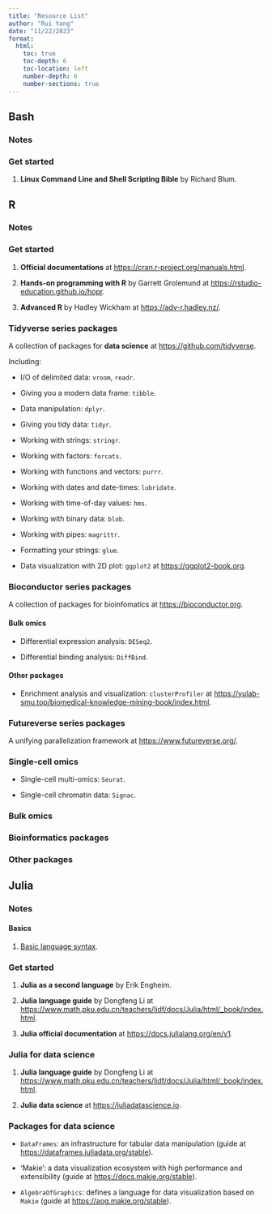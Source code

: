 ---
title: "Resource List"
author: "Rui Yang"
date: "11/22/2023"
format:
  html:
    toc: true
    toc-depth: 6
    toc-location: left
    number-depth: 6
    number-sections: true
---

## Bash

### Notes

### Get started

1. **Linux Command Line and Shell Scripting Bible** by Richard Blum.

## R

### Notes

### Get started

1. **Official documentations** at <https://cran.r-project.org/manuals.html>.

2. **Hands-on programming with R** by Garrett Grolemund at <https://rstudio-education.github.io/hopr>.

3. **Advanced R** by Hadley Wickham at <https://adv-r.hadley.nz/>.

### Tidyverse series packages

A collection of packages for **data science** at <https://github.com/tidyverse>.

Including:

* I/O of delimited data: `vroom`, `readr`.

* Giving you a modern data frame: `tibble`.

* Data manipulation: `dplyr`.

* Giving you tidy data: `tidyr`.

* Working with strings: `stringr`.

* Working with factors: `forcats`.

* Working with functions and vectors: `purrr`.

* Working with dates and date-times: `lubridate`.

* Working with time-of-day values: `hms`.

* Working with binary data: `blob`.

* Working with pipes: `magrittr`.

* Formatting your strings: `glue`.

* Data visualization with 2D plot: `ggplot2` at <https://ggplot2-book.org>.

### Bioconductor series packages

A collection of packages for bioinfomatics at <https://bioconductor.org>.

#### Bulk omics

* Differential expression analysis: `DESeq2`.

* Differential binding analysis: `DiffBind`.

#### Other packages

* Enrichment analysis and visualization: `clusterProfiler` at <https://yulab-smu.top/biomedical-knowledge-mining-book/index.html>.

### Futureverse series packages

A unifying parallelization framework at <https://www.futureverse.org/>.

### Single-cell omics

* Single-cell multi-omics: `Seurat`.

* Single-cell chromatin data: `Signac`.

### Bulk omics

### Bioinformatics packages

### Other packages

## Julia

### Notes

#### Basics

1. [Basic language syntax](./Resources/Programming/Julia/Basics/Julia_Basics.html).

### Get started

1. **Julia as a second language** by Erik Engheim.

2. **Julia language guide** by Dongfeng Li at <https://www.math.pku.edu.cn/teachers/lidf/docs/Julia/html/_book/index.html>.

3. **Julia official documentation** at <https://docs.julialang.org/en/v1>.

### Julia for data science

1. **Julia language guide** by Dongfeng Li at <https://www.math.pku.edu.cn/teachers/lidf/docs/Julia/html/_book/index.html>.

2. **Julia data science** at <https://juliadatascience.io>.

### Packages for data science

* `DataFrames`: an infrastructure for tabular data manipulation (guide at <https://dataframes.juliadata.org/stable>).

* 'Makie': a data visualization ecosystem with high performance and extensibility (guide at <https://docs.makie.org/stable>).

* `AlgebraOfGraphics`: defines a language for data visualization based on `Makie` (guide at <https://aog.makie.org/stable>).